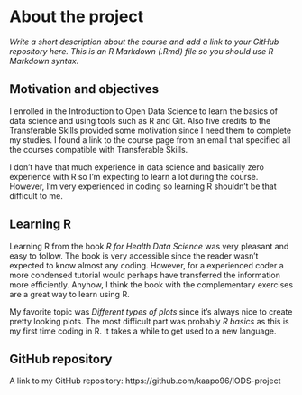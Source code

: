 
# About the project

*Write a short description about the course and add a link to your GitHub repository here. This is an R Markdown (.Rmd) file so you should use R Markdown syntax.*

## Motivation and objectives

I enrolled in the Introduction to Open Data Science to learn the basics of data science and using tools such as R and Git. Also five credits to the Transferable Skills provided some motivation since I need them to complete my studies. I found a link to the course page from an email that specified all the courses compatible with Transferable Skills. 

I don't have that much experience in data science and basically zero experience with R so I'm expecting to learn a lot during the course. However, I'm very experienced in coding so learning R shouldn't be that difficult to me.

## Learning R

Learning R from the book *R for Health Data Science* was very pleasant and easy to follow. The book is very accessible since the reader wasn't expected to know almost any coding. However, for a experienced coder a more condensed tutorial would perhaps have transferred the information more efficiently. Anyhow, I think the book with the complementary exercises are a great way to learn using R.

My favorite topic was *Different types of plots* since it's always nice to create pretty looking plots. The most difficult part was probably *R basics* as this is my first time coding in R. It takes a while to get used to a new language.

## GitHub repository

A link to my GitHub repository: https://github.com/kaapo96/IODS-project


